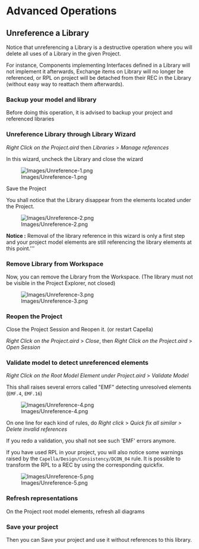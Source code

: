 = Advanced Operations =

== Unreference a Library ==

Notice that unreferencing a Library is a destructive operation where you will delete all uses of a Library in the given Project.

For instance, Components implementing Interfaces defined in a Library will not implement it afterwards, Exchange items on Library will no longer be referenced, or RPL on project will be detached from their REC in the Library (without easy way to reattach them afterwards).

=== Backup your model and library ===

Before doing this operation, it is advised to backup your project and referenced libraries

=== Unreference Library through Library Wizard ===

''Right Click on the Project.aird'' then ''Libraries'' > ''Manage references''

In this wizard, uncheck the Library and close the wizard

[[Image:Images/Unreference-1.png]]

Save the Project

You shall notice that the Library disappear from the elements located under the Project.

[[Image:Images/Unreference-2.png]]

''' Notice : ''' Removal of the library reference in this wizard is only a first step and your project model elements are still referencing the library elements at this point.'''

=== Remove Library from Workspace ===

Now, you can remove the Library from the Workspace. (The library must not be visible in the Project Explorer, not closed)

[[Image:Images/Unreference-3.png]]

=== Reopen the Project ===

Close the Project Session and Reopen it. (or restart Capella)

''Right Click on the Project.aird'' > ''Close'', then ''Right Click on the Project.aird'' > ''Open Session''

=== Validate model to detect unreferenced elements ===

''Right Click on the Root Model Element under Project.aird'' > ''Validate Model''

This shall raises several errors called "EMF" detecting unresolved elements (<code>EMF.4</code>, <code>EMF.16</code>)

[[Image:Images/Unreference-4.png]]

On one line for each kind of rules, do ''Right click'' > ''Quick fix all similar > Delete invalid references''

If you redo a validation, you shall not see such 'EMF' errors anymore.

If you have used RPL in your project, you will also notice some warnings raised by the <code>Capella/Design/Consistency/DCON_04</code> rule. 
It is possible to transform the RPL to a REC by using the corresponding quickfix.

[[Image:Images/Unreference-5.png]]

=== Refresh representations ===

On the Project root model elements, refresh all diagrams

=== Save your project ===

Then you can Save your project and use it without references to this library.

